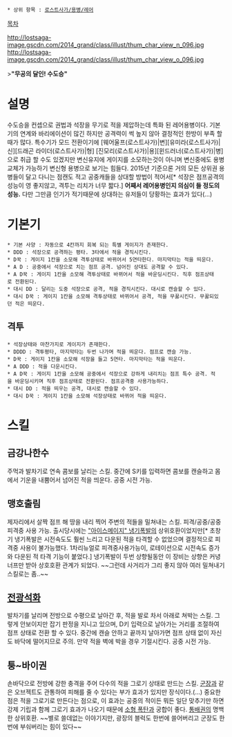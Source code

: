  * 상위 항목 : [[로스트사가/용병/레어]]

[[목차]]

http://lostsaga-image.gscdn.com/2014_grand/class/illust/thum_char_view_n_096.jpg
http://lostsaga-image.gscdn.com/2014_grand/class/illust/thum_char_view_o_096.jpg

>'''"무공의 달인! 수도승"'''

= 설명 =
수도승을 컨셉으로 권법과 석장을 무기로 적을 제압하는데 특화 된 레어용병이다. 기본기의 연계와 바리에이션이 많긴 하지만 공격력이 썩 높지 않아 결정적인 한방이 부족 할 때가 많다. 특수기가 모드 전환이기에 [웨어울프(로스트사가)|변][유미라(로스트사가)|신][드래곤 라이더(로스트사가)|형] [진모리(로스트사가)|용][윈드러너(로스트사가)|병]으로 취급 할 수도 있겠지만 변신유지에 게이지를 소모하는것이 아니며 변신중에도 용병교체가 가능하기 변신형 용병으로 보기는 힘들다. 2015년 기준으론 거의 모든 상위권 용병들이 달고 다니는 점캔도 적고 공중캐들을 상대할 방법이 적어서[* 석장은 점프공격의 성능이 영 좋지않고, 격투는 리치가 너무 짧다.] '''어째서 레어용병인지 의심이 들 정도의 성능.''' 다만 그만큼 인기가 적기때문에 상대하는 유저들이 당황하는 효과가 있다(...)

= 기본기 =
 * 기본 사양 : 자동으로 4칸까지 회복 되는 특별 게이지가 존재한다.
 * DDD : 석장으로 공격하는 평타. 3타에서 적을 경직시킨다.
 * D꾹 : 게이지 1칸을 소모해 격투상태로 바뀌어서 5연타한다. 마지막타는 적을 띄운다.
 * A D : 공중에서 석장으로 치는 점프 공격. 넘어진 상대도 공격할 수 있다.
 * A D꾹 : 게이지 1칸을 소모해 격투상태로 바뀌어서 적을 바운딩시킨다. 직후 점프상태로 전환된다.
 * 대시 DD : 달리는 도중 석장으로 공격, 적을 경직시킨다. 대시로 캔슬할 수 있다. 
 * 대시 D꾹 : 게이지 1칸을 소모해 격투상태로 바뀌어서 공격, 적을 무꿇시킨다. 무꿇되있던 적은 띄운다.

== 격투 ==
 * 석장상태와 마찬가지로 게이지가 존재한다.
 * DDDD : 격투평타, 마지막타는 두번 나가며 적을 띄운다. 점프로 캔슬 가능.
 * D꾹 : 게이지 1칸을 소모해 석장을 들고 5연타. 마지막타는 적을 띄운다.
 * A DDD : 적을 다운시킨다.
 * A D꾹 : 게이지 1칸을 소모해 공중에서 석장으로 강하게 내리치는 점프 특수 공격. 적을 바운딩시키며 직후 점프상태로 전환된다. 점프공격중 사용가능하다.
 * 대시 DD : 적을 띄우는 공격, 대시로 캔슬할 수 있다.
 * 대시 D꾹 : 게이지 1칸을 소모해 석장상태로 바뀌어 적을 띄운다.

= 스킬 =
== 금강나한수 ==
주먹과 발차기로 연속 콤보를 날리는 스킬. 중간에 S키를 입력하면 콤보를 캔슬하고 몸에서 기운을 내뿜어서 넘어진 적을 띄운다. 공중 시전 가능.

== 맹호출림 ==
제자리에서 살짝 점프 해 땅을 내리 찍어 주변의 적들을 밀쳐내는 스킬. 피격/공중/공중피격중 사용 가능. 출시당시에는 [["아이스메이지" 냉기폭발]]의 상위호환이었지만[* 초창기 냉기폭발은 시전속도도 훨씬 느리고 다운된 적을 타격할 수 없었으며 결정적으로 피격중 사용이 불가능했다. 1차리뉴얼로 피격중사용가능이, 로테이션으로 시전속도 증가와 다운된 적 타격 기능이 붙었다.] 냉기폭발이 두번 상향될동안 이 장비는 상향은 커녕 너프만 받아 상호호환 관계가 되었다.
~~그런데 사거리가 그리 좋지 않아 여러 밀쳐내기 스킬로는 좀..~~

== [[전광석화]] ==
발차기를 날리며 전방으로 수평으로 날아간 후, 적을 발로 차서 아래로 쳐박는 스킬. 그렇게 안보이지만 잡기 판정을 지니고 있으며, D키 입력으로 날아가는 거리를 조절하여 점프 상태로 전환 할 수 있다. 중간에 캔슬 안하고 끝까지 날아가면 점프 상태 없이 자신도 바닥에 떨어지므로 주의. 만약 적을 벽에 박을 경우 기절시킨다. 공중 시전 가능.

== 퉁~바이권 ==
손바닥으로 전방에 강한 충격을 주어 다수의 적을 그로기 상태로 만드는 스킬. [[육군보병|군장]]과 같은 오브젝트도 관통하여 피해를 줄 수 있다는 부가 효과가 있지만 장식이다.(...) 중요한 점은 적을 그로기로 만든다는 점으로, 이 효과는 공중의 적이든 뭐든 일단 맞추기만 하면 강제 기립과 함께 그로기 효과가 나오기 때문에 [[캡틴후크|소형 폭탄]]과 궁합이 좋다. [[유미라(로스트사가)|통배권]]의 명백한 상위호환.
~~별로 쓸데없는 이야기지만, 광장의 블럭도 한번에 쓸어버리고 군장도 한번에 부숴버리는 힘이 있다~~ 
